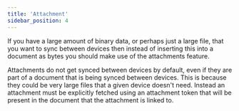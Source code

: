 ```yaml
---
title: 'Attachment'
sidebar_position: 4
---
```



If you have a large amount of binary data, or perhaps just a large file, that
you want to sync between devices then instead of inserting this into a document
as bytes you should make use of the attachments feature.

Attachments do not get synced between devices by default, even if they are part
of a document that is being synced between devices. This is because they could
be very large files that a given device doesn't need. Instead an attachment must
be explicitly fetched using an attachment token that will be present in the
document that the attachment is linked to.

<SnippetGroup
  name='attachment' 
/>
